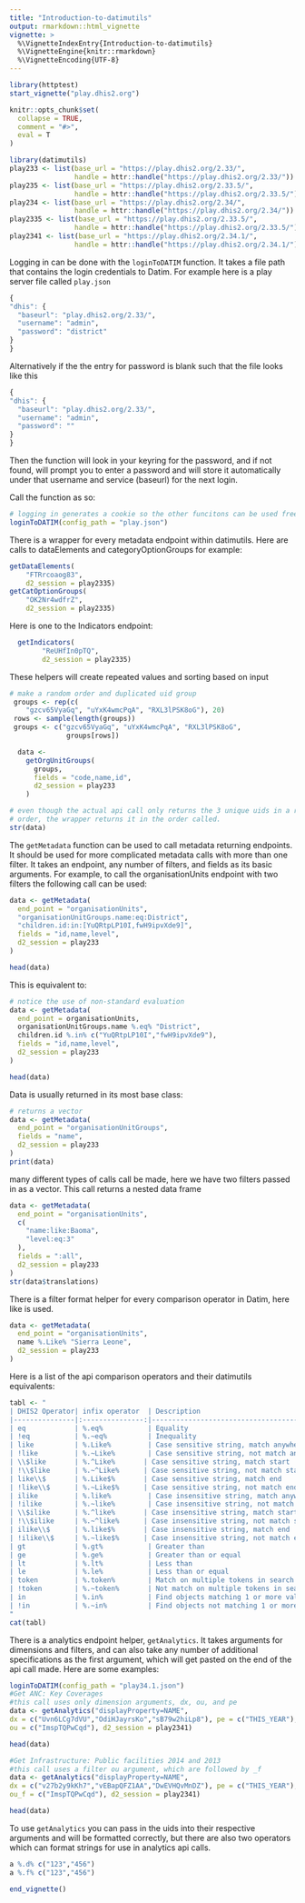 ```yaml
---
title: "Introduction-to-datimutils"
output: rmarkdown::html_vignette
vignette: >
  %\VignetteIndexEntry{Introduction-to-datimutils}
  %\VignetteEngine{knitr::rmarkdown}
  %\VignetteEncoding{UTF-8}
---
```


```r
library(httptest)
start_vignette("play.dhis2.org")
```

```r
knitr::opts_chunk$set(
  collapse = TRUE,
  comment = "#>",
  eval = T
)
```

```r
library(datimutils)
play233 <- list(base_url = "https://play.dhis2.org/2.33/",
                handle = httr::handle("https://play.dhis2.org/2.33/"))
play235 <- list(base_url = "https://play.dhis2.org/2.33.5/",
                handle = httr::handle("https://play.dhis2.org/2.33.5/"))
play234 <- list(base_url = "https://play.dhis2.org/2.34/",
                handle = httr::handle("https://play.dhis2.org/2.34/"))
play2335 <- list(base_url = "https://play.dhis2.org/2.33.5/",
                handle = httr::handle("https://play.dhis2.org/2.33.5/"))
play2341 <- list(base_url = "https://play.dhis2.org/2.34.1/",
                handle = httr::handle("https://play.dhis2.org/2.34.1/"))

```

Logging in can be done with the `loginToDATIM` function. It takes a file path that contains the login credentials to Datim. For example here is a play server file called `play.json`

```r
{
"dhis": {
  "baseurl": "play.dhis2.org/2.33/",
  "username": "admin",
  "password": "district"
}
}
```

Alternatively if the the entry for password is blank such that the file looks like this

```r
{
"dhis": {
  "baseurl": "play.dhis2.org/2.33/",
  "username": "admin",
  "password": ""
}
}
```

Then the function will look in your keyring for the password, and if not found, will prompt you to enter a password and will store it automatically under that username and service (baseurl) for the next login.

Call the function as so:

```r
# logging in generates a cookie so the other funcitons can be used freely without credentials
loginToDATIM(config_path = "play.json")
```

There is a wrapper for every metadata endpoint within datimutils. Here are calls to dataElements and categoryOptionGroups for example:

```r
getDataElements(
    "FTRrcoaog83",
    d2_session = play2335)
getCatOptionGroups(
    "OK2Nr4wdfrZ",
    d2_session = play2335)
```

Here is one to the Indicators endpoint:

```r
  getIndicators(
        "ReUHfIn0pTQ",
        d2_session = play2335)
```

These helpers will create repeated values and sorting based on input

```r
# make a random order and duplicated uid group
 groups <- rep(c(
    "gzcv65VyaGq", "uYxK4wmcPqA", "RXL3lPSK8oG"), 20)
 rows <- sample(length(groups))
 groups <- c("gzcv65VyaGq", "uYxK4wmcPqA", "RXL3lPSK8oG",
              groups[rows])

  data <-
    getOrgUnitGroups(
      groups,
      fields = "code,name,id",
      d2_session = play233
    )

# even though the actual api call only returns the 3 unique uids in a random
# order, the wrapper returns it in the order called.
str(data)
```

The `getMetadata` function can be used to call metadata returning endpoints. It should be used for more complicated metadata calls with more than one filter. It takes an endpoint, any number of filters, and fields as its basic arguments. For example, to call the organisationUnits endpoint with two filters the following call can be used:

```r
data <- getMetadata(
  end_point = "organisationUnits",
  "organisationUnitGroups.name:eq:District",
  "children.id:in:[YuQRtpLP10I,fwH9ipvXde9]",
  fields = "id,name,level",
  d2_session = play233
)

head(data)
```

This is equivalent to:

```r
# notice the use of non-standard evaluation
data <- getMetadata(
  end_point = organisationUnits,
  organisationUnitGroups.name %.eq% "District",
  children.id %.in% c("YuQRtpLP10I","fwH9ipvXde9"),
  fields = "id,name,level",
  d2_session = play233
)

head(data)
```

Data is usually returned in its most base class:

```r
# returns a vector
data <- getMetadata(
  end_point = "organisationUnitGroups",
  fields = "name",
  d2_session = play233
)
print(data)
```

many different types of calls call be made, here we have two filters passed in as a vector. This call returns a nested data frame

```r
data <- getMetadata(
  end_point = "organisationUnits",
  c(
    "name:like:Baoma",
    "level:eq:3"
  ),
  fields = ":all",
  d2_session = play233
)
str(data$translations)
```

There is a filter format helper for every comparison operator in Datim, here like is used.

```r
data <- getMetadata(
  end_point = "organisationUnits",
  name %.Like% "Sierra Leone",
  d2_session = play233
)
```

Here is a list of the api comparison operators and their datimutils equivalents:

```r
tabl <- "
| DHIS2 Operator| infix operator  | Description                                     |
|---------------|:---------------:|------------------------------------------------:|
| eq            | %.eq%           | Equality                                        |
| !eq           | %.~eq%          | Inequality                                      |
| like          | %.Like%         | Case sensitive string, match anywhere           |
| !like         | %.~Like%        | Case sensitive string, not match anywhere       |
| \\$like       | %.^Like%       | Case sensitive string, match start             |
| !\\$like      | %.~^Like%      | Case sensitive string, not match start         |
| like\\$       | %.Like$%       | Case sensitive string, match end               |
| !like\\$      | %.~Like$%      | Case sensitive string, not match end           |
| ilike         | %.like%         | Case insensitive string, match anywhere         |
| !ilike        | %.~like%        | Case insensitive string, not match anywhere     |
| \\$ilike      | %.^like%       | Case insensitive string, match start           |
| !\\$ilike     | %.~^like%      | Case insensitive string, not match start       |
| ilike\\$      | %.like$%       | Case insensitive string, match end             |
| !ilike\\$     | %.~like$%      | Case insensitive string, not match end         |
| gt            | %.gt%           | Greater than                                    |
| ge            | %.ge%           | Greater than or equal                           |
| lt            | %.lt%           | Less than                                       |
| le            | %.le%           | Less than or equal                              |
| token         | %.token%        | Match on multiple tokens in search property     |
| !token        | %.~token%       | Not match on multiple tokens in search property |
| in            | %.in%           | Find objects matching 1 or more values          |
| !in           | %.~in%          | Find objects not matching 1 or more values      |
"
cat(tabl)
```

There is a analytics endpoint helper, `getAnalytics`. It takes arguments for dimensions and filters, and can also take any number of additional specifications as the first argument, which will get pasted on the end of the api call made. Here are some examples:

```r
loginToDATIM(config_path = "play34.1.json")
#Get ANC: Key Coverages
#this call uses only dimension arguments, dx, ou, and pe
data <- getAnalytics("displayProperty=NAME",
dx = c("Uvn6LCg7dVU","OdiHJayrsKo","sB79w2hiLp8"), pe = c("THIS_YEAR"),
ou = c("ImspTQPwCqd"), d2_session = play2341)

head(data)

#Get Infrastructure: Public facilities 2014 and 2013
#this call uses a filter ou argument, which are followed by _f
data <- getAnalytics("displayProperty=NAME",
dx = c("v27b2y9kKh7","vEBapQFZ1AA","DwEVHQvMnDZ"), pe = c("THIS_YEAR"),
ou_f = c("ImspTQPwCqd"), d2_session = play2341)

head(data)
```

To use `getAnalytics` you can pass in the uids into their respective arguments and will be formatted correctly, but there are also two operators which can format strings for use in analytics api calls.

```r
a %.d% c("123","456")
a %.f% c("123","456")
```

```r
end_vignette()
```
